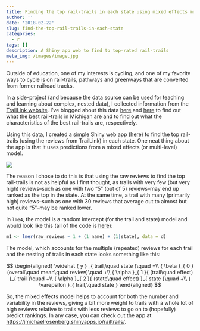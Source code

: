 ```yaml
---
title: Finding the top rail-trails in each state using mixed effects models
author: ''
date: '2018-02-22'
slug: find-the-top-rail-trails-in-each-state
categories:
  - r
tags: []
description: A Shiny app web to find to top-rated rail-trails
meta_img: /images/image.jpg
---
```


Outside of education, one of my interests is cycling, and one of my favorite ways to cycle is on rail-trails, pathways and greenways that are converted from former railroad tracks. 

In a side-project (and because the data source can be used for teaching and learning about complex, nested data), I collected information from the [TrailLink website](https://www.traillink.com/). I've blogged about this data [here](https://jrosen48.github.io/blog/michigan-rail-trails-and-pathways-through-data/) and [here](https://jrosen48.github.io/blog/characteristics-of-rail-trails/) to find out what the best rail-trails in Michigan are and to find out what the characteristics of the best rail-trails are, respectively. 

Using this data, I created a simple Shiny web app ([here](https://jrosen48.github.io/blog/find-the-top-rail-trails-in-each-state/)) to find the top rail-trails (using the reviews from TrailLink) in each state. One neat thing about the app is that it uses predictions from a mixed effects (or multi-level) model.

<a href = "https://jmichaelrosenberg.shinyapps.io/railtrails/
"><img src="/images/railtrails.png"></a>

The reason I chose to do this is that using the raw reviews to find the top rail-trails is not as helpful as I first thought, as trails with very few (but very high) reviews--such as one with two "5" (out of 5) reviews--may end up ranked as the top in the state. At the same time, a trail with many (primarily high) reviews--such as one with 30 reviews that average out to almost but not quite "5"--may be ranked lower. 

In `lme4`, the model is a random intercept (for the trail and state) model and would look like this (all of the code is [here](https://github.com/jrosen48/railtrails/blob/master/app/app.R)):

```r
m1 <- lmer(raw_reviews ~ 1 + (1|name) + (1|state), data = d)
```

The model, which accounts for the multiple (repeated) reviews for each trail and the nesting of trails in each state looks something like this:

$$
\begin{aligned}
\widehat { y } _{ trail,\quad state }\quad =\\ { \beta  }_{ 0 }(overall\quad mean\quad review)\quad +\\ { \alpha  }_{ 1 }{ (trail\quad effect) }_{ trail }\quad +\\ { \alpha  }_{ 2 }{ (state\quad effect) }_{ state }\quad +\\ { \varepsilon  }_{ trail,\quad state }
\end{aligned}
$$

So, the mixed effects model helps to account for both the number and variability in the reviews, giving a bit more weight to trails with a whole lot of high reviews relative to trails with less reviews to go on to (hopefully) predict rankings. In any case, you can check out the app at [https://jmichaelrosenberg.shinyapps.io/railtrails/](https://jmichaelrosenberg.shinyapps.io/railtrails/).